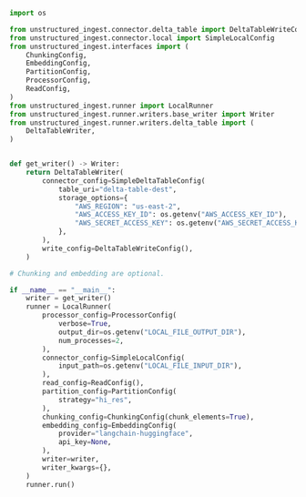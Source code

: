 ```python Python
import os

from unstructured_ingest.connector.delta_table import DeltaTableWriteConfig, SimpleDeltaTableConfig
from unstructured_ingest.connector.local import SimpleLocalConfig
from unstructured_ingest.interfaces import (
    ChunkingConfig,
    EmbeddingConfig,
    PartitionConfig,
    ProcessorConfig,
    ReadConfig,
)
from unstructured_ingest.runner import LocalRunner
from unstructured_ingest.runner.writers.base_writer import Writer
from unstructured_ingest.runner.writers.delta_table import (
    DeltaTableWriter,
)


def get_writer() -> Writer:
    return DeltaTableWriter(
        connector_config=SimpleDeltaTableConfig(
            table_uri="delta-table-dest",
            storage_options={
                "AWS_REGION": "us-east-2",
                "AWS_ACCESS_KEY_ID": os.getenv("AWS_ACCESS_KEY_ID"),
                "AWS_SECRET_ACCESS_KEY": os.getenv("AWS_SECRET_ACCESS_KEY"),
            },
        ),
        write_config=DeltaTableWriteConfig(),
    )

# Chunking and embedding are optional.

if __name__ == "__main__":
    writer = get_writer()
    runner = LocalRunner(
        processor_config=ProcessorConfig(
            verbose=True,
            output_dir=os.getenv("LOCAL_FILE_OUTPUT_DIR"),
            num_processes=2,
        ),
        connector_config=SimpleLocalConfig(
            input_path=os.getenv("LOCAL_FILE_INPUT_DIR"),
        ),
        read_config=ReadConfig(),
        partition_config=PartitionConfig(
            strategy="hi_res",
        ),
        chunking_config=ChunkingConfig(chunk_elements=True),
        embedding_config=EmbeddingConfig(
            provider="langchain-huggingface",
            api_key=None,
        ),
        writer=writer,
        writer_kwargs={},
    )
    runner.run()
```

